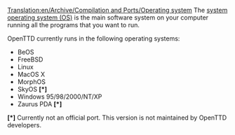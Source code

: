 [[Translation:en/Archive/Compilation and Ports/Operating system]]
The [https://www.wikipedia.org/wiki/en:Operating system operating system (OS)] is the main software system on your computer running all the programs that you want to run.

OpenTTD currently runs in the following operating systems:
* BeOS
* FreeBSD
* Linux
* MacOS X
* MorphOS
* SkyOS <strong>[*]</strong>
* Windows 95/98/2000/NT/XP
* Zaurus PDA <strong>[*]</strong>


<strong>[*]</strong> Currently not an official port. This version is not maintained by OpenTTD developers.
